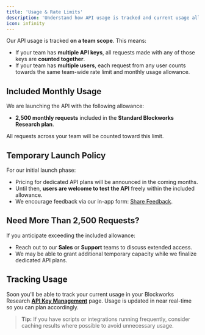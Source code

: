 ```yaml
---
title: 'Usage & Rate Limits'
description: 'Understand how API usage is tracked and current usage allowances.'
icon: infinity
---
```


Our API usage is tracked **on a team scope**. This means:

- If your team has **multiple API keys**, all requests made with any of those keys are **counted together**.
- If your team has **multiple users**, each request from any user counts towards the same team-wide rate limit and monthly usage allowance.

## Included Monthly Usage

We are launching the API with the following allowance:

- **2,500 monthly requests** included in the **Standard Blockworks Research plan**.

All requests across your team will be counted toward this limit.

## Temporary Launch Policy

For our initial launch phase:

- Pricing for dedicated API plans will be announced in the coming months.
- Until then, **users are welcome to test the API** freely within the included allowance.
- We encourage feedback via our in-app form: [Share Feedback](https://app.blockworksresearch.com/?modal=share-feedback).

## Need More Than 2,500 Requests?

If you anticipate exceeding the included allowance:

- Reach out to our **Sales** or **Support** teams to discuss extended access.
- We may be able to grant additional temporary capacity while we finalize dedicated API plans.

## Tracking Usage

Soon you'll be able to track your current usage in your Blockworks Research [**API Key Management**](https://app.blockworksresearch.com/settings/api-keys) page. Usage is updated in near real-time so you can plan accordingly.

> **Tip:** If you have scripts or integrations running frequently, consider caching results where possible to avoid unnecessary usage.
